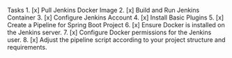 Tasks
1. [x] Pull Jenkins Docker Image
2. [x] Build and Run Jenkins Container
3. [x] Configure Jenkins Account
4. [x] Install Basic Plugins
5. [x] Create a Pipeline for Spring Boot Project
6. [x] Ensure Docker is installed on the Jenkins server.
7. [x] Configure Docker permissions for the Jenkins user.
8. [x] Adjust the pipeline script according to your project structure and requirements.




